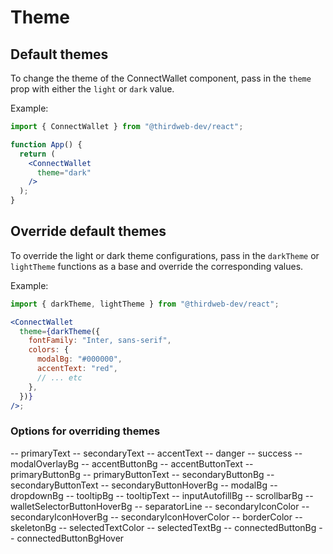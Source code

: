 # Theme

## Default themes

To change the theme of the ConnectWallet component, pass in the `theme` prop with either the `light` or `dark` value.

Example:

```jsx  
import { ConnectWallet } from "@thirdweb-dev/react";

function App() {
  return (
    <ConnectWallet
      theme="dark"
    />
  );
}
```


## Override default themes

To override the light or dark theme configurations, pass in the `darkTheme` or `lightTheme` functions as a base and override the corresponding values. 

Example:

```jsx
import { darkTheme, lightTheme } from "@thirdweb-dev/react";

<ConnectWallet
  theme={darkTheme({
    fontFamily: "Inter, sans-serif",
    colors: {
      modalBg: "#000000",
      accentText: "red",
      // ... etc
    },
  })}
/>;
```

### Options for overriding themes

-- primaryText
-- secondaryText
-- accentText
-- danger
-- success
-- modalOverlayBg
-- accentButtonBg
-- accentButtonText
-- primaryButtonBg
-- primaryButtonText
-- secondaryButtonBg
-- secondaryButtonText
-- secondaryButtonHoverBg
-- modalBg
-- dropdownBg
-- tooltipBg
-- tooltipText
-- inputAutofillBg
-- scrollbarBg
-- walletSelectorButtonHoverBg
-- separatorLine
-- secondaryIconColor
-- secondaryIconHoverBg
-- secondaryIconHoverColor
-- borderColor
-- skeletonBg
-- selectedTextColor
-- selectedTextBg
-- connectedButtonBg
-- connectedButtonBgHover